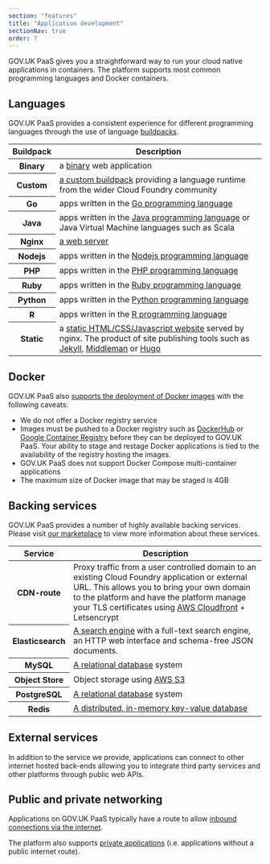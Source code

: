 ```yaml
---
section: "features"
title: "Application development"
sectionNav: true
order: 7
---
```


GOV.UK PaaS gives you a straightforward way to run your cloud native applications in containers. The platform supports most common programming languages and Docker containers.

## Languages

GOV.UK PaaS provides a consistent experience for different programming languages through the use of language [buildpacks](https://docs.cloudfoundry.org/buildpacks/).

<table className="govuk-table">
  <thead className="govuk-table__head">
    <tr className="govuk-table__row">
      <th scope="col" className="govuk-table__header">Buildpack</th>
      <th scope="col" className="govuk-table__header">Description</th>
    </tr>
  </thead>
  <tbody className="govuk-table__body">
    <tr className="govuk-table__row">
      <th scope="row" className="govuk-table__cell">Binary</th>
      <td className="govuk-table__cell">a <a href="https://docs.cloudfoundry.org/buildpacks/binary/index.html">binary</a> web application</td>
    </tr>
      <tr className="govuk-table__row">
      <th scope="row" className="govuk-table__cell">Custom</th>
    <td className="govuk-table__cell"><a href="https://docs.cloudfoundry.org/buildpacks/custom.html">a custom buildpack</a> providing a language runtime from the wider Cloud Foundry community</td>
    </tr>
    <tr className="govuk-table__row">
      <th scope="row" className="govuk-table__cell">Go</th>
      <td className="govuk-table__cell">apps written in the <a href="https://docs.cloudfoundry.org/buildpacks/go/index.html">Go programming language</a></td>
    </tr>
    <tr className="govuk-table__row">
      <th scope="row" className="govuk-table__cell">Java</th>
      <td className="govuk-table__cell">apps written in the <a href="https://docs.cloudfoundry.org/buildpacks/java/index.html">Java programming language</a> or Java Virtual Machine languages such as Scala</td>
    </tr>
    <tr className="govuk-table__row">
      <th scope="row" className="govuk-table__cell">Nginx</th>
      <td className="govuk-table__cell"><a href="https://docs.cloudfoundry.org/buildpacks/nginx/index.html">a web server</a></td>
    </tr>
    <tr className="govuk-table__row">
      <th scope="row" className="govuk-table__cell">Nodejs</th>
      <td className="govuk-table__cell">apps written in the <a href="https://docs.cloudfoundry.org/buildpacks/node/index.html">Nodejs programming language</a></td>
    </tr>
    <tr className="govuk-table__row">
      <th scope="row" className="govuk-table__cell">PHP</th>
      <td className="govuk-table__cell">apps written in the <a href="https://docs.cloudfoundry.org/buildpacks/php/index.html">PHP programming language</a></td>
    </tr>
    <tr className="govuk-table__row">
      <th scope="row" className="govuk-table__cell">Ruby</th>
      <td className="govuk-table__cell">apps written in the <a href="https://docs.cloudfoundry.org/buildpacks/ruby/index.html">Ruby programming language</a></td>
    </tr>
    <tr className="govuk-table__row">
      <th scope="row" className="govuk-table__cell">Python</th>
      <td className="govuk-table__cell">apps written in the <a href="https://docs.cloudfoundry.org/buildpacks/python/index.html">Python programming language</a></td>
    </tr>
    <tr className="govuk-table__row">
      <th scope="row" className="govuk-table__cell">R</th>
      <td className="govuk-table__cell">apps written in the <a href="https://docs.cloudfoundry.org/buildpacks/r/index.html">R programming language</a></td>
    </tr>
    <tr className="govuk-table__row">
      <th scope="row" className="govuk-table__cell">Static</th>
      <td className="govuk-table__cell">a <a href="https://docs.cloudfoundry.org/buildpacks/staticfile/index.html">static HTML/CSS/Javascript website</a> served by nginx. The product of site publishing tools such as <a href="https://jekyllrb.com/">Jekyll</a>, <a href="https://middlemanapp.com/">Middleman</a> or <a href="https://gohugo.io/">Hugo</a></td>
    </tr>
  </tbody>
</table>

## Docker

GOV.UK PaaS also [supports the deployment of Docker images](https://docs.cloud.service.gov.uk/deploying_apps.html#deploy-a-docker-image) with the following caveats:

-   We do not offer a Docker registry service
-   Images must be pushed to a Docker registry such as [DockerHub](https://hub.docker.com/) or [Google Container Registry](https://cloud.google.com/container-registry) before they can be deployed to GOV.UK PaaS. Your ability to stage and restage Docker applications is tied to the availability of the registry hosting the images.
-   GOV.UK PaaS does not support Docker Compose multi-container applications
-   The maximum size of Docker image that may be staged is 4GB

## Backing services

GOV.UK PaaS provides a number of highly available backing services. Please visit [our marketplace](https://admin.london.cloud.service.gov.uk/marketplace) to view more information about these services.

<table className="govuk-table">
  <thead className="govuk-table__head">
    <tr className="govuk-table__row">
      <th scope="col" className="govuk-table__header">Service</th>
      <th scope="col" className="govuk-table__header">Description</th>
    </tr>
  </thead>
  <tbody className="govuk-table__body">
    <tr className="govuk-table__row">
      <th scope="row" className="govuk-table__cell">CDN-route</th>
      <td className="govuk-table__cell">Proxy traffic from a user controlled domain to an existing Cloud Foundry application or external URL. This allows you to bring your own domain to the platform and have the platform manage your TLS certificates using <a href="https://aws.amazon.com/cloudfront/">AWS Cloudfront</a> + Letsencrypt</td>
    </tr>
    <tr className="govuk-table__row">
      <th scope="row" className="govuk-table__cell">Elasticsearch</th>
      <td className="govuk-table__cell"><a href="https://www.elastic.co/products/elasticsearch">A search engine</a> with a full-text search engine, an HTTP web interface and schema-free JSON documents.</td>
    </tr>
    <tr className="govuk-table__row">
      <th scope="row" className="govuk-table__cell">MySQL</th>
      <td className="govuk-table__cell"><a href="https://www.mysql.com/">A relational database</a> system</td>
    </tr>
    <tr className="govuk-table__row">
      <th scope="row" className="govuk-table__cell">Object Store</th>
      <td className="govuk-table__cell">Object storage using <a href="https://aws.amazon.com/s3/">AWS S3</a></td>
    </tr>
    <tr className="govuk-table__row">
      <th scope="row" className="govuk-table__cell">PostgreSQL</th>
      <td className="govuk-table__cell"><a href="https://www.postgresql.org/">A relational database</a> system</td>
    </tr>
    <tr className="govuk-table__row">
      <th scope="row" className="govuk-table__cell">Redis</th>
      <td className="govuk-table__cell"><a href="https://redis.io/">A distributed, in-memory key-value database</a></td>
    </tr>
  </tbody>
</table>

## External services

In addition to the service we provide, applications can connect to other internet hosted back-ends allowing you to integrate third party services and other platforms through public web APIs.

## Public and private networking

Applications on GOV.UK PaaS typically have a route to allow [inbound connections via the internet](https://docs.cloud.service.gov.uk/deploying_apps.html#deploying-public-apps).

The platform also supports [private applications](https://docs.cloud.service.gov.uk/deploying_apps.html#deploying-private-apps) (i.e. applications without a public internet route).
